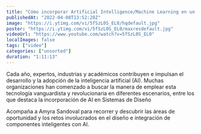 ```yaml
---
title: "Cómo incorporar Artificial Intelligence/Machine Learning en un Sistema de Diseño"
publishedAt: "2022-04-08T13:52:28Z"
image: "https://i.ytimg.com/vi/5fSzL0S_EL0/hqdefault.jpg"
poster: "https://i.ytimg.com/vi/5fSzL0S_EL0/maxresdefault.jpg"
videoUrl: "https://www.youtube.com/watch?v=5fSzL0S_EL0"
localImages: false
tags: ["video"]
categories: ["unsorted"]
duration: "1:11:13"
---
```

Cada año, expertos, industrias y académicos contribuyen e impulsan el desarrollo y la adopción de la inteligencia artificial (AI). Muchas organizaciones han comenzado a buscar la manera de emplear esta tecnología vanguardista y revolucionaria en diferentes escenarios, entre los que destaca la incorporación de AI en Sistemas de Diseño

Acompaña a Amyra Sandoval para recorrer y descubrir las áreas de oportunidad y los retos involucrados en el diseño e integración de componentes inteligentes con AI.
